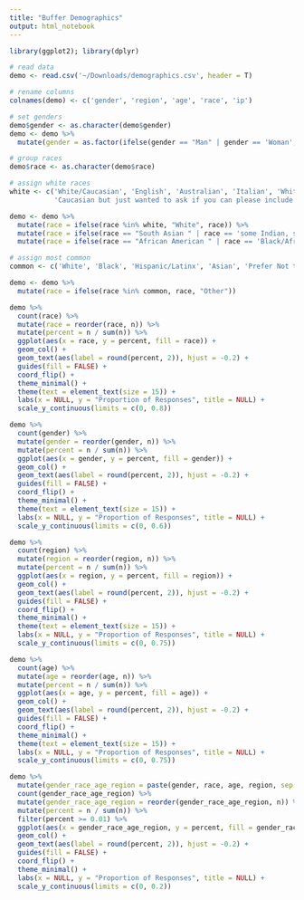 ```yaml
---
title: "Buffer Demographics"
output: html_notebook
---
```


```r
library(ggplot2); library(dplyr)
```

```r
# read data
demo <- read.csv('~/Downloads/demographics.csv', header = T)

# rename columns
colnames(demo) <- c('gender', 'region', 'age', 'race', 'ip')

# set genders
demo$gender <- as.character(demo$gender)
demo <- demo %>%
  mutate(gender = as.factor(ifelse(gender == "Man" | gender == 'Woman', gender, "Other")))
```

```r
# group races
demo$race <- as.character(demo$race)

# assign white races
white <- c('White/Caucasian', 'English', 'Australian', 'Italian', 'White Jewish', 'Light-skinned Jew', 
           'Caucasian but just wanted to ask if you can please include emojis on buffer, it will make it soooo much better!', 'European American', 'Turkish cypriot/english')

demo <- demo %>%
  mutate(race = ifelse(race %in% white, "White", race)) %>%
  mutate(race = ifelse(race == "South Asian " | race == 'some Indian, some American' | race == 'Pacific Islander', "Asian", race)) %>%
  mutate(race = ifelse(race == "African American " | race == 'Black/African descent', "Black", race)) 

# assign most common
common <- c('White', 'Black', 'Hispanic/Latinx', 'Asian', 'Prefer Not to Answer')

demo <- demo %>%
  mutate(race = ifelse(race %in% common, race, "Other"))
```

```r
demo %>%
  count(race) %>%
  mutate(race = reorder(race, n)) %>%
  mutate(percent = n / sum(n)) %>%
  ggplot(aes(x = race, y = percent, fill = race)) +
  geom_col() +
  geom_text(aes(label = round(percent, 2)), hjust = -0.2) +
  guides(fill = FALSE) +
  coord_flip() +
  theme_minimal() +
  theme(text = element_text(size = 15)) +
  labs(x = NULL, y = "Proportion of Responses", title = NULL) +
  scale_y_continuous(limits = c(0, 0.8))
```


```r
demo %>%
  count(gender) %>%
  mutate(gender = reorder(gender, n)) %>%
  mutate(percent = n / sum(n)) %>%
  ggplot(aes(x = gender, y = percent, fill = gender)) +
  geom_col() +
  geom_text(aes(label = round(percent, 2)), hjust = -0.2) +
  guides(fill = FALSE) +
  coord_flip() +
  theme_minimal() +
  theme(text = element_text(size = 15)) +
  labs(x = NULL, y = "Proportion of Responses", title = NULL) +
  scale_y_continuous(limits = c(0, 0.6))
```

```r
demo %>%
  count(region) %>%
  mutate(region = reorder(region, n)) %>%
  mutate(percent = n / sum(n)) %>%
  ggplot(aes(x = region, y = percent, fill = region)) +
  geom_col() +
  geom_text(aes(label = round(percent, 2)), hjust = -0.2) +
  guides(fill = FALSE) +
  coord_flip() +
  theme_minimal() +
  theme(text = element_text(size = 15)) +
  labs(x = NULL, y = "Proportion of Responses", title = NULL) +
  scale_y_continuous(limits = c(0, 0.75))
```

```r
demo %>%
  count(age) %>%
  mutate(age = reorder(age, n)) %>%
  mutate(percent = n / sum(n)) %>%
  ggplot(aes(x = age, y = percent, fill = age)) +
  geom_col() +
  geom_text(aes(label = round(percent, 2)), hjust = -0.2) +
  guides(fill = FALSE) +
  coord_flip() +
  theme_minimal() +
  theme(text = element_text(size = 15)) +
  labs(x = NULL, y = "Proportion of Responses", title = NULL) +
  scale_y_continuous(limits = c(0, 0.75))
```

```r
demo %>%
  mutate(gender_race_age_region = paste(gender, race, age, region, sep = '-')) %>%
  count(gender_race_age_region) %>%
  mutate(gender_race_age_region = reorder(gender_race_age_region, n)) %>%
  mutate(percent = n / sum(n)) %>%
  filter(percent >= 0.01) %>%
  ggplot(aes(x = gender_race_age_region, y = percent, fill = gender_race_age_region)) +
  geom_col() +
  geom_text(aes(label = round(percent, 2)), hjust = -0.2) +
  guides(fill = FALSE) +
  coord_flip() +
  theme_minimal() +
  labs(x = NULL, y = "Proportion of Responses", title = NULL) +
  scale_y_continuous(limits = c(0, 0.2))
```

